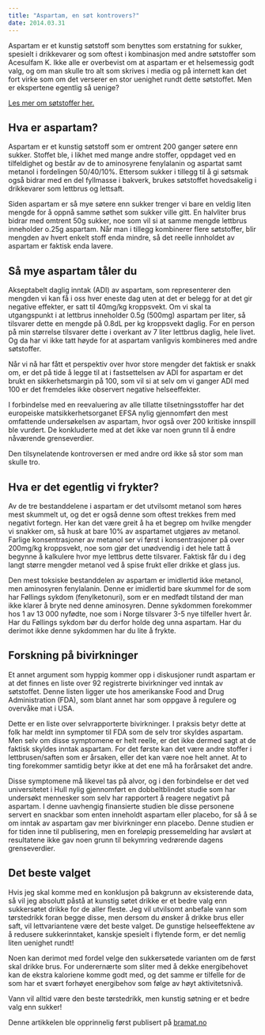 ```yaml
---
title: "Aspartam, en søt kontrovers?"
date: 2014.03.31
---
```


Aspartam er et kunstig søtstoff som benyttes som erstatning for sukker, spesielt i drikkevarer og som oftest i kombinasjon med andre søtstoffer som Acesulfam K. Ikke alle er overbevist om at aspartam er et helsemessig godt valg, og om man skulle tro alt som skrives i media og på internett kan det fort virke som om det verserer en stor uenighet rundt dette søtstoffet. Men er ekspertene egentlig så uenige?

[Les mer om søtstoffer her.](sotstoffer.qmd)

## Hva er aspartam?

Aspartam er et kunstig søtstoff som er omtrent 200 ganger søtere enn sukker. Stoffet ble, i likhet med mange andre stoffer, oppdaget ved en tilfeldighet og består av de to aminosyrene fenylalanin og aspartat samt metanol i fordelingen 50/40/10%. Ettersom sukker i tillegg til å gi søtsmak også bidrar med en del fyllmasse i bakverk, brukes søtstoffet hovedsakelig i drikkevarer som lettbrus og lettsaft.

Siden aspartam er så mye søtere enn sukker trenger vi bare en veldig liten mengde for å oppnå samme søthet som sukker ville gitt. En halvliter brus bidrar med omtrent 50g sukker, noe som vil si at samme mengde lettbrus inneholder o.25g aspartam. Når man i tillegg kombinerer flere søtstoffer, blir mengden av hvert enkelt stoff enda mindre, så det reelle innholdet av aspartam er faktisk enda lavere.

## Så mye aspartam tåler du

Akseptabelt daglig inntak (ADI) av aspartam, som representerer den mengden vi kan få i oss hver eneste dag uten at det er belegg for at det gir negative effekter, er satt til 40mg/kg kroppsvekt. Om vi skal ta utgangspunkt i at lettbrus inneholder 0.5g (500mg) aspartam per liter, så tilsvarer dette en mengde på 0.8dL per kg kroppsvekt daglig. For en person på min størrelse tilsvarer dette i overkant av 7 liter lettbrus daglig, hele livet. Og da har vi ikke tatt høyde for at aspartam vanligvis kombineres med andre søtstoffer.

Når vi nå har fått et perspektiv over hvor store mengder det faktisk er snakk om, er det på tide å legge til at i fastsettelsen av ADI for aspartam er det brukt en sikkerhetsmargin på 100, som vil si at selv om vi ganger ADI med 100 er det fremdeles ikke observert negative helseeffekter.

I forbindelse med en reevaluering av alle tillatte tilsetningsstoffer har det europeiske matsikkerhetsorganet EFSA nylig gjennomført den mest omfattende undersøkelsen av aspartam, hvor også over 200 kritiske innspill ble vurdert. De konkluderte med at det ikke var noen grunn til å endre nåværende grenseverdier.

Den tilsynelatende kontroversen er med andre ord ikke så stor som man skulle tro.

## Hva er det egentlig vi frykter?

Av de tre bestanddelene i aspartam er det utvilsomt metanol som høres mest skummelt ut, og det er også denne som oftest trekkes frem med negativt fortegn. Her kan det være greit å ha et begrep om hvilke mengder vi snakker om, så husk at bare 10% av aspartamet utgjøres av metanol. Farlige konsentrasjoner av metanol ser vi først i konsentrasjoner på over 200mg/kg kroppsvekt, noe som gjør det unødvendig i det hele tatt å begynne å kalkulere hvor mye lettbrus dette tilsvarer. Faktisk får du i deg langt større mengder metanol ved å spise frukt eller drikke et glass jus.

Den mest toksiske bestanddelen av aspartam er imidlertid ikke metanol, men aminosyren fenylalanin. Denne er imidlertid bare skummel for de som har Føllings sykdom (fenylketonuri), som er en medfødt tilstand der man ikke klarer å bryte ned denne aminosyren. Denne sykdommen forekommer hos 1 av 13 000 nyfødte, noe som i Norge tilsvarer 3-5 nye tilfeller hvert år. Har du Føllings sykdom bør du derfor holde deg unna aspartam. Har du derimot ikke denne sykdommen har du lite å frykte.

## Forskning på bivirkninger

Et annet argument som hyppig kommer opp i diskusjoner rundt aspartam er at det finnes en liste over 92 registrerte bivirkninger ved inntak av søtstoffet. Denne listen ligger ute hos amerikanske Food and Drug Administration (FDA), som blant annet har som oppgave å regulere og overvåke mat i USA.

Dette er en liste over selvrapporterte bivirkninger. I praksis betyr dette at folk har meldt inn symptomer til FDA som de selv tror skyldes aspartam. Men selv om disse symptomene er helt reelle, er det ikke dermed sagt at de faktisk skyldes inntak aspartam. For det første kan det være andre stoffer i lettbrusen/saften som er årsaken, eller det kan være noe helt annet. At to ting forekommer samtidig betyr ikke at det ene må ha forårsaket det andre.

Disse symptomene må likevel tas på alvor, og i den forbindelse er det ved universitetet i Hull nylig gjennomført en dobbeltblindet studie som har undersøkt mennesker som selv har rapportert å reagere negativt på aspartam. I denne uavhengig finansierte studien ble disse personene servert en snackbar som enten inneholdt aspartam eller placebo, for så å se om inntak av aspartam gav mer bivirkninger enn placebo. Denne studien er for tiden inne til publisering, men en foreløpig pressemelding har avslørt at resultatene ikke gav noen grunn til bekymring vedrørende dagens grenseverdier.

## Det beste valget

Hvis jeg skal komme med en konklusjon på bakgrunn av eksisterende data, så vil jeg absolutt påstå at kunstig søtet drikke er et bedre valg enn sukkersøtet drikke for de aller fleste. Jeg vil utvilsomt anbefale vann som tørstedrikk foran begge disse, men dersom du ønsker å drikke brus eller saft, vil lettvariantene være det beste valget. De gunstige helseeffektene av å redusere sukkerinntaket, kanskje spesielt i flytende form, er det nemlig liten uenighet rundt!

Noen kan derimot med fordel velge den sukkersøtede varianten om de først skal drikke brus. For underernærte som sliter med å dekke energibehovet kan de ekstra kaloriene komme godt med, og det samme er tilfelle for de som har et svært forhøyet energibehov som følge av høyt aktivitetsnivå.

Vann vil alltid være den beste tørstedrikk, men kunstig søtning er et bedre valg enn sukker!

Denne artikkelen ble opprinnelig først publisert på [bramat.no](http://bramat.no/kosthold/naeringsstoffer/1221-helsefarlig-med-aspartam)
